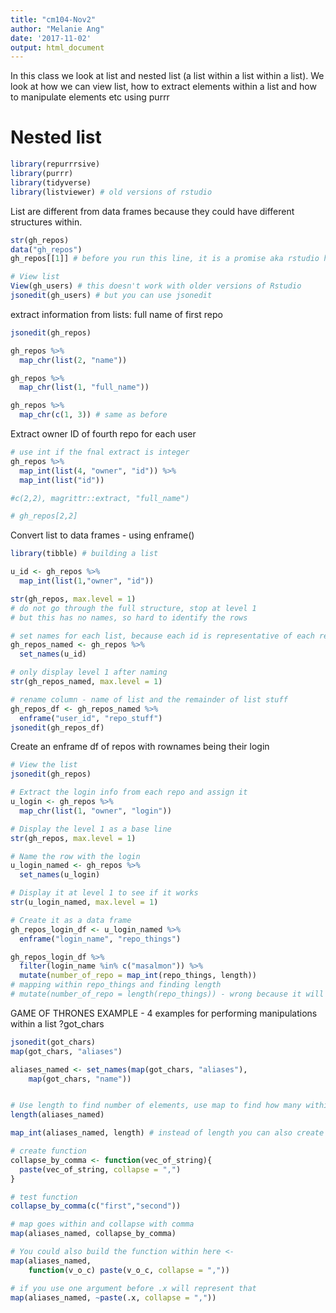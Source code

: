 ```yaml
---
title: "cm104-Nov2"
author: "Melanie Ang"
date: '2017-11-02'
output: html_document
---
```

In this class we look at list and nested list (a list within a list within a list). We look at how we can view list, how to extract elements within a list and how to manipulate elements etc using purrr

# Nested list
```r
library(repurrrsive)
library(purrr)
library(tidyverse)
library(listviewer) # old versions of rstudio
```

List are different from data frames because they could have different structures within.

```r
str(gh_repos)
data("gh_repos")
gh_repos[[1]] # before you run this line, it is a promise aka rstudio has not download it

# View list
View(gh_users) # this doesn't work with older versions of Rstudio
jsonedit(gh_users) # but you can use jsonedit
```

extract information from lists: full name of first repo

```r
jsonedit(gh_repos)

gh_repos %>%
  map_chr(list(2, "name"))

gh_repos %>%
  map_chr(list(1, "full_name"))

gh_repos %>%
  map_chr(c(1, 3)) # same as before
```

Extract owner ID of fourth repo for each user
```r

# use int if the fnal extract is integer
gh_repos %>%
  map_int(list(4, "owner", "id")) %>%
  map_int(list("id"))

#c(2,2), magrittr::extract, "full_name")

# gh_repos[2,2]
```

Convert list to data frames - using enframe()
```r
library(tibble) # building a list

u_id <- gh_repos %>%
  map_int(list(1,"owner", "id"))

str(gh_repos, max.level = 1) 
# do not go through the full structure, stop at level 1
# but this has no names, so hard to identify the rows

# set names for each list, because each id is representative of each repo
gh_repos_named <- gh_repos %>%
  set_names(u_id)

# only display level 1 after naming
str(gh_repos_named, max.level = 1) 

# rename column - name of list and the remainder of list stuff
gh_repos_df <- gh_repos_named %>%
  enframe("user_id", "repo_stuff")
jsonedit(gh_repos_df)
```

Create an enframe df of repos with rownames being their login

```r
# View the list
jsonedit(gh_repos)

# Extract the login info from each repo and assign it
u_login <- gh_repos %>%
  map_chr(list(1, "owner", "login"))

# Display the level 1 as a base line
str(gh_repos, max.level = 1)

# Name the row with the login
u_login_named <- gh_repos %>%
  set_names(u_login)

# Display it at level 1 to see if it works
str(u_login_named, max.level = 1)

# Create it as a data frame
gh_repos_login_df <- u_login_named %>%
  enframe("login_name", "repo_things")

gh_repos_login_df %>%
  filter(login_name %in% c("masalmon")) %>%
  mutate(number_of_repo = map_int(repo_things, length)) 
# mapping within repo_things and finding length
# mutate(number_of_repo = length(repo_things)) - wrong because it will just look at new frame, there is 1 repo in this data frame
```

GAME OF THRONES EXAMPLE - 4 examples for performing manipulations within a list
?got_chars
```r
jsonedit(got_chars)
map(got_chars, "aliases")

aliases_named <- set_names(map(got_chars, "aliases"),
    map(got_chars, "name"))


# Use length to find number of elements, use map to find how many within.. it goes within a list and find info depending on function
length(aliases_named)

map_int(aliases_named, length) # instead of length you can also create your own function

# create function
collapse_by_comma <- function(vec_of_string){
  paste(vec_of_string, collapse = ",")
}

# test function
collapse_by_comma(c("first","second"))

# map goes within and collapse with comma
map(aliases_named, collapse_by_comma) 

# You could also build the function within here <-
map(aliases_named,
    function(v_o_c) paste(v_o_c, collapse = ","))

# if you use one argument before .x will represent that
map(aliases_named, ~paste(.x, collapse = ","))

```
